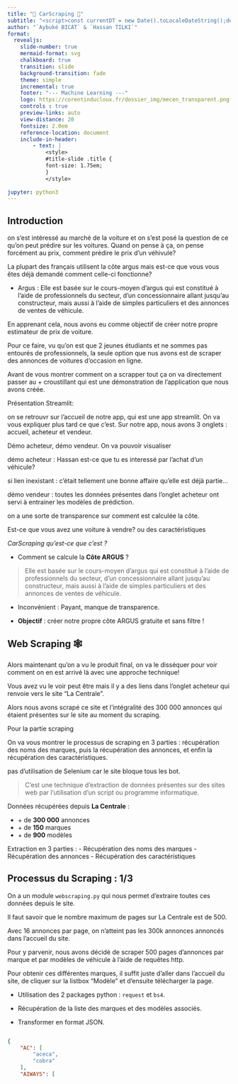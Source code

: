 ```yaml
---
title: "🚙 CarScraping 🚙"
subtitle: "<script>const currentDT = new Date().toLocaleDateString();document.write(currentDT);</script>"
author: "`Aybuké BICAT` & `Hassan TILKI`"
format:
  revealjs:
    slide-number: true
    mermaid-format: svg
    chalkboard: true
    transition: slide
    background-transition: fade
    theme: simple
    incremental: true  
    footer: "--- Machine Learning ---"
    logo: https://corentinducloux.fr/dossier_img/mecen_transparent.png
    controls : true
    preview-links: auto
    view-distance: 20
    fontsize: 2.0em
    reference-location: document
    include-in-header:
        - text: |
            <style>
            #title-slide .title {
            font-size: 1.75em;
            }
            </style>
           
jupyter: python3
---
```

 
 
 
## Introduction
 
:::{.notes}
on s'est intéressé au marché de la voiture et on s'est posé la question de ce qu'on peut prédire sur les voitures. Quand on pense à ça, on pense forcément au prix, comment prédire le prix d'un véhivule?
 
La plupart des français utilisent la côte argus mais est-ce que vous vous êtes déjà demandé comment celle-ci fonctionne?
 
- Argus :
Elle est basée sur le cours-moyen d'argus qui est constitué à l'aide de professionnels du secteur, d'un concessionnaire allant jusqu'au constructeur, mais aussi à l'aide de simples particuliers et des annonces de ventes de véhicule.
 
 
En apprenant cela, nous avons eu comme objectif de créer notre propre estimateur de prix de voiture.
 
Pour ce faire, vu qu'on est que 2 jeunes étudiants et ne sommes pas entourés de professionnels, la seule option que nus avons est de scraper des annonces de voitures d'occasion en ligne.
 
Avant de vous montrer comment on a scrapper tout ça on va directement passer au + croustillant qui est une démonstration de l'application que nous avons créée.
 
Présentation Streamlit:
 
on se retrouvr sur l'accueil de notre app, qui est une app streamlit. On va vous expliquer plus tard ce que c'est.
Sur notre app, nous avons 3 onglets : accueil, acheteur et vendeur.
 
Démo acheteur, démo vendeur.
On va pouvoir visualiser
 
démo acheteur : Hassan est-ce que tu es interessé par l'achat d'un véhicule?
 
 
si lien inexistant : c'était tellement une bonne affaire qu'elle est déjà partie...
 
démo vendeur : toutes les données présentes dans l'onglet acheteur ont servi à entrainer les modèles de prédiction.
 
on a une sorte de transparence sur comment est calculée la côte.
 
Est-ce que vous avez une voiture à vendre? ou des caractéristiques
:::
 
 
 
*CarScraping qu'est-ce que c'est ?*
 
- Comment se calcule la **Côte ARGUS** ?
 
> Elle est basée sur le cours-moyen d'argus qui est constitué à l'aide de professionnels du secteur, d'un concessionnaire allant jusqu'au constructeur, mais aussi à l'aide de simples particuliers et des annonces de ventes de véhicule.
 
- Inconvénient : Payant, manque de transparence.
 
- **Objectif** : créer notre propre côte ARGUS gratuite et sans filtre  !
 
 
 
## Web Scraping 🕸️
 
:::{.notes}
Alors maintenant qu'on a vu le produit final, on va le disséquer pour voir comment on en est arrivé là avec une approche technique!
 
Vous avez vu le voir peut être mais il y a des liens dans l'onglet acheteur qui renvoie vers le site "La Centrale".
 
Alors nous avons scrapé ce site et l'intégralité des 300 000 annonces qui étaient présentes sur le site au moment du scraping.
 
Pour la partie scraping
 
 
On va vous montrer le processus de scraping en 3 parties : récupération des noms des marques, puis la récupération des annonces, et enfin la récupération des caractéristiques.
 
pas d'utilisation de Selenium car le site bloque tous les bot.
 
:::
 
> C'est une technique d'extraction de données présentes sur des sites  web par l'utilisation d'un script ou programme informatique.
 
Données récupérées depuis **La Centrale** :
 
- \+ de **300 000** annonces
- \+ de **150** marques
- \+ de **900** modèles
 
 
Extraction en 3 parties :
  - Récupération des noms des marques
  - Récupération des annonces
  - Récupération des caractéristiques
 
 
 
## Processus du Scraping : 1/3
 
:::{.notes}
 
On a un module `webscraping.py` qui nous permet d'extraire toutes ces données depuis le site.
 
 
Il faut savoir que le nombre maximum de pages sur La Centrale est de 500.
 
Avec 16 annonces par page, on n'atteint pas les 300k annonces annoncés dans l'accueil du site.
 
Pour y parvenir, nous avons décidé de scraper 500 pages d'annonces par marque et par modèles de véhicule à l'aide de requêtes http.
 
Pour obtenir ces différentes marques, il suffit juste d'aller dans l'accueil du site, de cliquer sur la listbox "Modèle" et d'ensuite télécharger la page.
 
 
 
:::
 
- Utilisation des 2 packages python : `request` et `bs4`.
 
- Récupération de la liste des marques et des modèles associés.
  
 
- Transformer en format JSON.
 
<div style="max-height: 100px; overflow-y: scroll;">
 
:::{.fragment}
```json
{
    "AC": [
        "aceca",
        "cobra"
    ],
    "AIWAYS": [
        "u5"
    ],
}
```
 
:::

## Processus du Scraping : (2/3)
:::{.notes}

Une fois qu'on a récupéré les marques, on peut maintenant à l'aide d'une boucle et de fonctions bien ficellées, extraire toutes les annonces sur le site. 
*extrait f° recup_pages()*

On va récupérer les annonces directement depuis l'url pour pouvoir pallier le problème des 500 pages maximum.

Cette fonction : `extraire_toutes_annonces()`, en contient d'autre. Ce qui permet d'iterer sur chaque marques et modeles disponible, grace au fichier JSON crée préalablement. Ensuite on effectue une requete http a l'aide de requetes (on montre l'exemple de la fonction recup_page).

:::

- Extraction de toutes les annonces disponibles sur le site à l'aide de la fonction `extract_toutes_annonces()`, elle permet :
  - d'iterer sur chaque marques et modèles de véhicule
  - d'extraire les pages correspondantes

```py
def recup_page(numero_page: int, marque: str, modele: str) -> BeautifulSoup:
    adresse = f"https://www.lacentrale.fr/listing?makesModelsCommercialNames={marque.upper()}%3A{modele.upper()}&options=&page={numero_page}"
    ...
    requete = rq.get(url=adresse)
    page = BeautifulSoup(requete.content, "html.parser")
``` 
  - d'avoir une sortie sous forme de liste d'annonces
  
```py
def recup_annonces(page: BeautifulSoup) -> list:
    annonces = page.find_all('div', class_='searchCardContainer')
    return list(annonces)
``` 


## Processus du Scraping : (3/3)

:::{.notes}

Une fois toutes les pages récuperées, sous cette forme de liste **pointe la slide**, on récupère chacune des caractéristiques du v"hicule pour chq annonce. 
La fonction permettant de récuperer toutes les caractéristiques d'une annonce s'appelle recup_info_voitures() qui elle aussi fait appel à pls fonctions dédiées à pls caractéristiques. Ces fonctions permette à l'aide de bs4, de recuperer des information précise stocké dans certain élement de la page. 

Chacune des caractéristiques des voitures est stockée dans une dataclass `voiture`. 
:::

![](imgs/sorties_annonces.png){fig-align="center" width="0.5"}

- Extraction des caractéristiques des véhicules.

```py
def recup_informations_voiture(annonce: str) -> voiture:
    marque = recup_nom_vehicule(annonce)
    cylindre = recup_cylindre(annonce)
    annee, kilometrage, boite, energie = recup_caracteristiques(annonce)
    prix = recup_prix(annonce)
    position_marché = recup_position_marché(annonce)
    garantie = recup_garantie(annonce)
    lien = recup_href(annonce)
    return voiture(marque=marque, cylindre=cylindre, annee=annee, kilometrage=kilometrage, boite=boite, energie=energie, prix=prix, position_marché=position_marché, garantie=garantie, lien=lien)

def recup_nom_vehicule(annonce: str) -> str: 
    nom_vehicule = annonce.find_all('h2', class_='Text_Text_text Vehiculecard_Vehiculecard_title Text_Text_subtitle2')
    return nom_vehicule[0].text
```

----


:::{.notes}
Et une fois le tout executé, les données sont exportés sous format brut JSON. 

le nb d'annonces étant très conséquent et l'extraction étant très longue, nous avons fait l'extraction en 4 parties. Nous avons obtenus donc  'fichiers json qu'on a fusionner en un fichier à l'aide de la f° `fusionner_fichiers_json()`. 
:::

✅ Résultats 4 fichiers JSON obtenu :


```
json/
  {} data_a_d.json
  {} data_e_l.json
  {} data_m_p.json
  {} data_r_z.json
```

Un extrait du fichier JSON obtenu : 
```json
[
    {
        "marque": "CITROEN C3 III",
        "cylindre": "1.2 PURETECH 110 FEEL",
        "annee": "2019",
        "kilometrage": "10 698 km",
        "boite": "Automatique",
        "energie": "Essence",
        "prix": "15 990 €",
        "position_marché": "Bonne affaire",
        "garantie": "Garantie 12 mois",
        "lien": "https://www.lacentrale.fr/auto-occasion-annonce-69112858137.html"
    },
    ...
]

```

On les fusionne à l'aide de la fonction `fusionner_fichiers_json` pour obtenir un seul fichier contenant toutes les données extraites.



## 🧼 Data cleaning 🧹

:::{.notes}

Une fois notre fichier json obtenue, chose inevitable nous avons des données mal renseignées, des pb de types de données mais aussi des informations à extraire de ces données brutes.

Pour récupérer le + d'informations possibles sur ces données, nous avons décidé d'utiliser la librairie polars, ce qui rend le tout très lisible et très efficace.

:::

- Essentiel pour pouvoir exploiter les données.
- Permet de récupérer + d'informations.


Pour le nettoyage de la base de données, nous avons utilisé le package `Polars` 🐻‍❄️, qui possède de nombreux avantages comme :  

-   la création de pipelines 🛢️
-   un code plus lisible 👀
-   dans certains cas, + efficace que `Pandas` 🐼

C'est le module `datacleaning.py` qui contient toutes les fonctions essentiels pour résoudre certains problèmes.

## Les problèmes rencontrées ⚠️

:::{.notes}

Dans cette partie, nous allons vous présenter rapidement les pb qu'on a rncontrées, et les fonctions qui ont servi à les règler et qui nous ont permis de nettoyer la base de données et d'avoir une BDD exploitable.


- modele_marque_generation

pb rencontré, nom de la f°, et la sortie.  (faire figurer l'ex des docstring)

:::

- Séparer la marque, le modèle et la génération à l'aide de `get_marque_modele_generation()`

$\rightarrow$ [`'CITROEN C3 III'`]{.fragment .semi-fade-out} [->]{.fragment} [`('CITROEN', 'C3', 'III')`]{.fragment}

- Corriger le type des variables `kilometre`, `prix` et `annee` avec `get_km_prix_annee` : 

$\rightarrow$ [`"100 000 km", "15 000 €", "2015"`]{.fragment .semi-fade-out} [->]{.fragment} [`(100000, 15000, 2015)`]{.fragment}

- Diviser la chaine de caractere de `cylindre` en plusieurs variable avec `get_cylindre`: 

$\rightarrow$ [`"6.3 V8 460 GT"`]{.fragment .semi-fade-out} [->]{.fragment} [`('6.3', 'V8', 460, 'GT')`]{.fragment}

## Le gazoduc 🛢️

:::{.notes}
f° qui permet de faire tout le traitement automatiquement à l'aide des autres fonctions. 

Comme on peut le voir, il y a d'autre fonction dans cette pipeline que l'on ne vous a pas présenté. On va donc le faire très rapidement. 

get_garantie traite les données de la colonne "garantie" dans en transformant le Garantie 12 mois en gardant uniquement les valeurs numériques. Elle contient aussi d'autre filtre pour écarter les valeurs abérantes 

filter_data permet de supprimer les valeurs abérante pour le kilométrage et l'année 2024. 

supp_doublons permet de supprimer les annonces en double en ce basant sur les liens des annonces. 

supp_na: Elle permet aussi de supprimer les valeurs manquantes pour la puissance. et pour les marques et modeles de véhicule

Une fois le dataframe nettoyé il sera exporté en format parquet car parquet a une Compression efficace et permet d'avoir des économies de stockage. 
:::


C'est une fonction qui applique un pipeline de traitement de données sur le DataFrame donné.
 
```py
def gazoduc(data: pl.DataFrame, nom_marques_modeles: pl.DataFrame) -> pl.DataFrame:
    data = (data.pipe(get_marque_modele_generation, nom_marques_modeles)🛢️
                .pipe(get_km_prix_annee)                                🛢️
                .pipe(get_garantie)                                     🛢️
                .pipe(get_cylindre)                                     🛢️
                .pipe(filter_data)                                      🛢️
                .pipe(supp_doublons)                                    🛢️  
                .pipe(supp_na)                                          🛢️
        )
    return data
```

<div style="overflow-x: auto;">
  <table style="max-width: 800px; font-size: 18px;">
    <caption>Extrait du dataframe</caption>
    <thead>
      <tr>
        <th>année</th>
        <th>kilométrage</th>
        <th>boîte</th>
        <th>énergie</th>
        <th>prix</th>
        <th>position marché</th>
        <th>garantie</th>
        <th>lien</th>
        <th>marque</th>
        <th>modèle</th>
        <th>génération</th>
        <th>cylindre</th>
        <th>moteur</th>
        <th>puissance</th>
        <th>finition</th>
        <th>batterie</th>
      </tr>
    </thead>
    <tbody>
      <tr>
        <td>2020</td>
        <td>107410</td>
        <td>Manuelle</td>
        <td>Essence</td>
        <td>13050</td>
        <td>Offre équitable</td>
        <td>12</td>
        <td><a href="https://www.lacentrale.fr/auto-occasion-annonc...">Lien vers l'annonce</a></td>
        <td>CITROEN</td>
        <td>C3</td>
        <td>III</td>
        <td>1.2</td>
        <td>PURETECH</td>
        <td>82</td>
        <td>S&S FEEL BUSINESS</td>
        <td>None</td>
        <td>-</td>
      </tr>
    </tbody>
  </table>
</div>



Ce dataframe sera exporté en format `.parquet` qui permet de stocker des bases volumineuse à moindre coût. 

## 📖 Machine learning 📖


:::{.notes}
- split
- les modèles -> pourquoi avoir choisi ces modèles ? car après test, ces modèles se sont averée être meilleurs.
- les grilles de paramètres associées -> pourquoi ces grilles ? car après test, se sont les résultats qui sont sortie le plus souvent.
- trouver le meilleur modèle (CV) -> on montre la fonction 
- export du Modèle et préprocesseur
- import du modèle et utilisation pour prédiction

:::

Pour des raisons d'efficacité pour la prédiction, chaque marque de véhicule aura son propre modèle de prédiction.

Ces modèles de prédiction ne peuvent être choisi au hasard. Il faut effectuer des tests et choisir le modèle le plus adapté.



- package utilisé : `sklearn`

L'utilisation de ce package à plusieurs avantages, tel que ça documentation et une utilisation avec des Pipelines possibles. Cependant, il ne fonctionne pas avec des bases de données `Polars`.


- split des données avec `split_data`
- preprocesseur avec `get_preprocessor`
- modèles et grille de parametres avec `set_models` et `get_params`
- pour récupérer et exporter les meilleurs modèle : `get_all_models`
- `predict_prix`

## Le split 👨‍👩‍👧‍👦


Données d'entrainement: échantillon de 80% d'observations de la marque

Données de test: les 20% restants.

Le split est effectué à l'aide de `split_data` : 

```py
def split_data(data: pl.DataFrame, marque: str) -> tuple[pl.DataFrame, pl.DataFrame, pd.DataFrame, pd.DataFrame, np.ndarray, np.ndarray]:

    X = data.filter(pl.col("marque") == marque)
    y = X.select('prix')
    X = X.select(pl.exclude("position_marché")
                 ).select(pl.exclude("lien")
                          ).select(pl.exclude("garantie")
                                   ).select(pl.exclude("prix"))

    # Split des données en ensembles d'entraînement et de test
    X_train, X_test, y_train, y_test = train_test_split(X.to_pandas(), y.to_numpy(), test_size=0.2, random_state=21)
    return X, y, X_train, X_test, y_train, y_test

```

## Le preprocesseur ⏹️

La plupart des modèles ne supportent pas les variables qualitatives et requiert donc un prétraitement. 

`OneHotEncoder` est utilisé pour convertir les caractéristiques catégorielles en une représentation binaire.

Exemple : 

$\rightarrow$ [`'boite' = 'Automatique''`]{.fragment .semi-fade-out} [->]{.fragment} [`boite.Automatique = 1`]{.fragment}

`StandardScaler` est utilisé pour effectuer une mise à l'échelle des caractéristiques numériques. Il standardise les données en soustrayant la moyenne et en divisant par l'écart type, de sorte que chaque caractéristique ait une moyenne de zéro et une variance de un.

## Les modèles 📊

Après quelque test, nous avons décidé d'utiliser uniquement les modèles suivant : 

- Regression linéaire 📈
- K-neighbors 👬👭
- Random Forest 🌳

Pour les paramètres, plusieurs grilles ont été testé, voici les résultats intermédiaires qui nous ont permis de déterminer la grille finale.

## Le nombre de voisins 👬👬👬

```python
import numpy as np
import polars as pl
import duckdb
import plotly.express as px
marques_array = duckdb.sql(
    """Select marque from (
    SELECT COUNT(*) as nb_annonces,
    marque
    FROM 'data/database.parquet'
    GROUP BY marque
    ORDER BY nb_annonces DESC)
    """).pl().head(40)
marques_array = marques_array.to_numpy()
def cv_result_into_df(modele: str, marques_array: np.ndarray): 
    for marque in marques_array:
        if marque[0] == marques_array[0,0]:
            cv_results = duckdb.sql(
                f"""
                SELECT '{marque[0]}' as marque,
                mean_test_score,
                '{modele}' as modele,
                params
                FROM 'cv_results_nestimators copy/{marque[0]}_{modele}_results.json'
                WHERE rank_test_score = 1
                """).pl().unnest('params')
        else :
            cv_results_2 = duckdb.sql(
                f"""
                SELECT '{marque[0]}' as marque,
                mean_test_score,
                '{modele}' as modele,
                params
                FROM 'cv_results_nestimators copy/{marque[0]}_{modele}_results.json'
               
                WHERE rank_test_score = 1
                """).pl().unnest('params')
            cv_results = pl.concat([cv_results, cv_results_2], rechunk=True)
    return cv_results

px.bar(cv_result_into_df("KNeighbors", marques_array), x='marque', y='mean_test_score', color = 'n_neighbors')
```

## Streamlit


:::{.notes}
expliquer streamlit
- onglet acheteur : fonctionnement avec des requêtes, 
- onglet vendeur : import du modèle et prédictions estimation du prix 



:::
